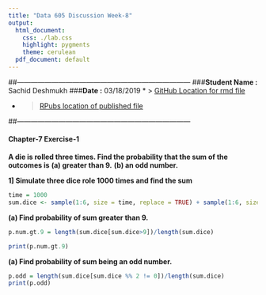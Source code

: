 ```yaml
---
title: "Data 605 Discussion Week-8"
output:
  html_document:
    css: ./lab.css
    highlight: pygments
    theme: cerulean
  pdf_document: default
---
```


##---------------------------------------------------------------------------
###**Student Name :** Sachid Deshmukh
###**Date :** 03/18/2019
* > [GitHub Location for rmd file](https://github.com/mlforsachid/MSDSQ2Data605/blob/master/Week7/Discussion/SachidVijay.Deshmukh60.Rmd)

* > [RPubs location of published file](http://rpubs.com/sachid/Data605Week7Disc)

##---------------------------------------------------------------------------

#### Chapter-7 Exercise-1

**A die is rolled three times. Find the probability that the sum of the outcomes is**
**(a) greater than 9.**
**(b) an odd number.**

**1] Simulate three dice role 1000 times and find the sum**

```r
time = 1000
sum.dice <- sample(1:6, size = time, replace = TRUE) + sample(1:6, size = time, replace = TRUE) + sample(1:6, size = time, replace = TRUE)
```

**(a) Find probability of sum greater than 9.**
```r
p.num.gt.9 = length(sum.dice[sum.dice>9])/length(sum.dice)

print(p.num.gt.9)
```

**(a) Find probability of sum being an odd number.**
```r
p.odd = length(sum.dice[sum.dice %% 2 != 0])/length(sum.dice)
print(p.odd)
```
 
 
